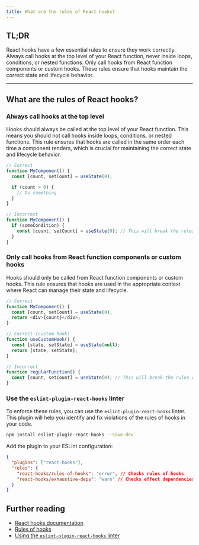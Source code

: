 ```yaml
---
title: What are the rules of React hooks?
---
```


## TL;DR

React hooks have a few essential rules to ensure they work correctly. Always call hooks at the top level of your React function, never inside loops, conditions, or nested functions. Only call hooks from React function components or custom hooks. These rules ensure that hooks maintain the correct state and lifecycle behavior.

---

## What are the rules of React hooks?

### Always call hooks at the top level

Hooks should always be called at the top level of your React function. This means you should not call hooks inside loops, conditions, or nested functions. This rule ensures that hooks are called in the same order each time a component renders, which is crucial for maintaining the correct state and lifecycle behavior.

```javascript
// Correct
function MyComponent() {
  const [count, setCount] = useState(0);

  if (count > 0) {
    // Do something
  }
}

// Incorrect
function MyComponent() {
  if (someCondition) {
    const [count, setCount] = useState(0); // This will break the rules of hooks
  }
}
```

### Only call hooks from React function components or custom hooks

Hooks should only be called from React function components or custom hooks. This rule ensures that hooks are used in the appropriate context where React can manage their state and lifecycle.

```javascript
// Correct
function MyComponent() {
  const [count, setCount] = useState(0);
  return <div>{count}</div>;
}

// Correct (custom hook)
function useCustomHook() {
  const [state, setState] = useState(null);
  return [state, setState];
}

// Incorrect
function regularFunction() {
  const [count, setCount] = useState(0); // This will break the rules of hooks
}
```

### Use the `eslint-plugin-react-hooks` linter

To enforce these rules, you can use the `eslint-plugin-react-hooks` linter. This plugin will help you identify and fix violations of the rules of hooks in your code.

```bash
npm install eslint-plugin-react-hooks --save-dev
```

Add the plugin to your ESLint configuration:

```json
{
  "plugins": ["react-hooks"],
  "rules": {
    "react-hooks/rules-of-hooks": "error", // Checks rules of hooks
    "react-hooks/exhaustive-deps": "warn" // Checks effect dependencies
  }
}
```

## Further reading

- [React hooks documentation](https://reactjs.org/docs/hooks-intro.html)
- [Rules of hooks](https://reactjs.org/docs/hooks-rules.html)
- [Using the `eslint-plugin-react-hooks` linter](https://www.npmjs.com/package/eslint-plugin-react-hooks)
